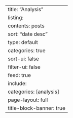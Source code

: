 ---
title: "Analysis"
listing:
  contents: posts
  sort: "date desc"
  type: default
  categories: true
  sort-ui: false
  filter-ui: false
  feed: true
  include:
    categories: [analysis]
page-layout: full
title-block-banner: true
---